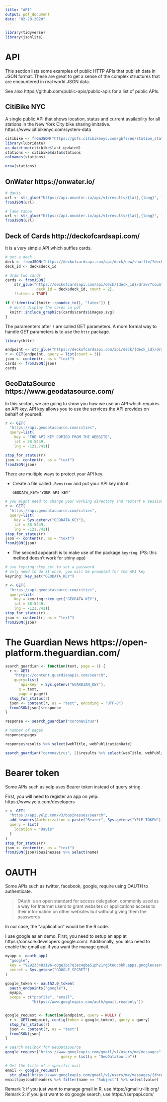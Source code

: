 ```yaml
---
title: "API"
output: pdf_document
date: "02-20-2020"
---
```


```r
library(tidyverse)
library(jsonlite)
```

# API

This section lists some examples of public HTTP APIs that publish data in JSON format. These are great to get a sense of the complex structures that are encountered in real world JSON data.

See also https://github.com/public-apis/public-apis for a list of public APIs.

## CitiBike NYC

A single public API that shows location, status and current availability for all stations in the New York City bike sharing imitative. https://www.citibikenyc.com/system-data


```r
citibike <- fromJSON("https://gbfs.citibikenyc.com/gbfs/en/station_status.json")
library(lubridate)
as_datetime(citibike$last_updated)
stations <- citibike$data$stations
colnames(stations)
```

```r
nrow(stations)
```


## OnWater https://onwater.io/

```r
# davis
url <- str_glue("https://api.onwater.io/api/v1/results/{lat},{long}", lat = 38.54491, long = -121.74052)
fromJSON(url)
```

```r
# lake tahoe
url <- str_glue("https://api.onwater.io/api/v1/results/{lat},{long}", lat = 39.0968, long = -120.0324)
fromJSON(url)
```


## Deck of Cards http://deckofcardsapi.com/

It is a very simple API which suffles cards.

```r
# get a deck
deck <- fromJSON("https://deckofcardsapi.com/api/deck/new/shuffle/?deck_count=1")
deck_id <- deck$deck_id

# draw two cards
cards <- fromJSON(
    str_glue("https://deckofcardsapi.com/api/deck/{deck_id}/draw/?count={count}", 
              deck_id = deck$deck_id, count = 2), 
    flatten = TRUE)

if (!identical(knitr:::pandoc_to(), "latex")) {
  # don't display the cards in pdf
  knitr::include_graphics(cards$cards$images.svg)
}
```

The paramenters after `?` are called GET parameters. A more formal way to handle GET parameters is to use the
`httr` package. 

```r
library(httr)
```


```r
endpoint <- str_glue("https://deckofcardsapi.com/api/deck/{deck_id}/draw/", deck_id = deck$deck_id)
r <- GET(endpoint, query = list(count = 3))
json <- content(r, as = "text")
cards <- fromJSON(json)
cards
```



## GeoDataSource https://www.geodatasource.com/

In this secton, we are going to show you how we use an API which requires an API key. API key allows you to use the services the API provides on behalf of yourself.

```r
r <- GET(
  "https://api.geodatasource.com/cities", 
  query=list(
    key = "THE API KEY COPIED FROM THE WEBSITE",
    lat = 38.5449,
    lng = -121.741))

stop_for_status(r)
json <- content(r, as = "text")
fromJSON(json)
```


There are multiple ways to protect your API key.

- Create a file called `.Renviron` and put your API key into it.

  ```
  GEODATA_KEY="YOUR API KEY"
  ```

```r
# you might need to change your working directory and restart R session to make it work
r <- GET(
  "https://api.geodatasource.com/cities", 
  query=list(
    key = Sys.getenv("GEODATA_KEY"),
    lat = 38.5449,
    lng = -121.741))
stop_for_status(r)
json <- content(r, as = "text")
fromJSON(json)
```

- The second appoarch is to make use of the package `keyring`. (PS: this method doesn't work for shiny app)

```r
# use keyring::key_set to set a password
# only need to do it once, you will be prompted for the API key
keyring::key_set("GEODATA_KEY")
```
```r
r <- GET(
  "https://api.geodatasource.com/cities", 
  query=list(
    key = keyring::key_get("GEODATA_KEY"),
    lat = 38.5449,
    lng = -121.741))
stop_for_status(r)
json <- content(r, as = "text")
fromJSON(json)
```


# The Guardian News https://open-platform.theguardian.com/

```r
search_guardian <- function(text, page = 1) {
  r <- GET(
    "https://content.guardianapis.com/search", 
    query=list(
      `api-key` = Sys.getenv("GUARDIAN_KEY"),
      q = text,
      page = page))
  stop_for_status(r)
  json <- content(r, as = "text", encoding = "UTF-8")
  fromJSON(json)$response
}

response <- search_guardian("coronavirus")
```

```r
# number of pages
response$pages

response$results %>% select(webTitle, webPublicationDate)
```

```r
search_guardian("coronavirus", 2)$results %>% select(webTitle, webPublicationDate)
```


# Bearer token

Some APIs such as yelp uses Bearer token instead of query string.

First, you will need to register an app on yelp: https://www.yelp.com/developers

```r
r <- GET(
  "https://api.yelp.com/v3/businesses/search",
  add_headers(Authorization = paste("Bearer", Sys.getenv("YELP_TOKEN"))),
  query = list(
    location = "Davis"
  )
)
stop_for_status(r)
json <- content(r, as = "text")
fromJSON(json)$businesses %>% select(name)
```

# OAUTH

Some APIs such as twitter, facebook, google, require using OAUTH to authenticate.

> OAuth is an open standard for access delegation, commonly used as a way for Internet users to grant websites or applications access to their information on other websites but without giving them the passwords

In our case, the "application" would be the R code.

I use google as an demo. First, you need to setup an app at https://console.developers.google.com/.
Additionally, you also need to enable the gmail api if you want the manage gmail.


```r
myapp <- oauth_app(
  "google",
  key = "929233483196-o0ge3pc7q3ec4gbe51ph21rg5tuucbbh.apps.googleusercontent.com",
  secret = Sys.getenv("GOOGLE_SECRET")
)

google_token <- oauth2.0_token(
  oauth_endpoints("google"), 
  myapp,
  scope = c("profile", "email", 
            "https://www.googleapis.com/auth/gmail.readonly"))


google_request <- function(endpoint, query = NULL) {
  r <- GET(endpoint, config(token = google_token), query = query)
  stop_for_status(r)
  json <- content(r, as = "text")
  fromJSON(json)
}

# search mailbox for GeoDataSource
google_request("https://www.googleapis.com/gmail/v1/users/me/messages",
                         query = list(q = "GeoDataSource"))

# Get the title of a specific mail
email <- google_request(
  str_glue("https://www.googleapis.com/gmail/v1/users/me/messages/{thread}", thread = "17060c703052bd61"))
email$payload$headers %>% filter(name == "Subject") %>% select(value)
```

Remark 1: if you just want to manage gmail in R, use https://gmailr.r-lib.org/
Remark 2: if you just want to do google search, use https://serpapi.com/
